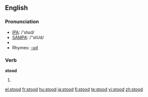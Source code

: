 ==English==

{{rank|poor|present|water|260|stood|large|within|room}}

===Pronunciation===
*[[w:IPA|IPA]]: /'stʊd/
*[[w:SAMPA|SAMPA]]: /"stUd/
*{{audio|en-us-stood.ogg|Audio (US)}}
*Rhymes: [[Rhymes:English:-ʊd|-ʊd]]

===Verb===
'''stood'''

# {{past of|[[stand]]}}

[[el:stood]]
[[fr:stood]]
[[hu:stood]]
[[ja:stood]]
[[fi:stood]]
[[te:stood]]
[[vi:stood]]
[[zh:stood]]